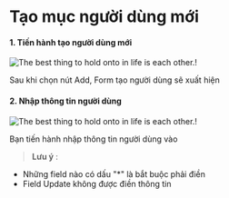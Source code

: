# Tạo mục người dùng mới

#### 1. Tiến hành tạo người dùng mới

![The best thing to hold onto in life is each other.!](https://raw.githubusercontent.com/tuan2099/Images/main/Screenshot_13.png)

Sau khi chọn nút Add, Form tạo người dùng sẽ xuất hiện

#### 2. Nhập thông tin người dùng

![The best thing to hold onto in life is each other.!](https://raw.githubusercontent.com/tuan2099/Images/main/Screenshot_47.png)

Bạn tiến hành nhập thông tin người dùng vào

> **Lưu ý** :

- Những field nào có dấu "\*" là bắt buộc phải điền
- Field Update không được điền thông tin
